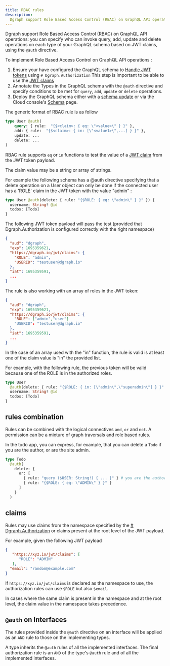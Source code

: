 ```yaml
---
title: RBAC rules
description:
  Dgraph support Role Based Access Control (RBAC) on GraphQL API operations.
---
```


Dgraph support Role Based Access Control (RBAC) on GraphQL API operations: you
can specify who can invoke query, add, update and delete operations on each type
of your GraphQL schema based on JWT claims, using the `@auth` directive.

To implement Role Based Access Control on GraphQL API operations :

1. Ensure your have configured the GraphQL schema to
   [Handle JWT tokens](./jwt.md) using `# Dgraph.Authorization` This step is
   important to be able to use the
   [JWT claims](./graphql/security/_index.md#jwt-claims)
2. Annotate the Types in the GraphQL schema with the `@auth` directive and
   specify conditions to be met for `query`, `add`, `update` or `delete`
   operations.
3. Deploy the GraphQL schema either with a
   [schema update](./graphql/admin.md#using-updategqlschema-to-add-or-modify-a-schema)
   or via the Cloud console's [Schema](https://cloud.dgraph.io/_/schema) page.

The generic format of RBAC rule is as follow

```graphql
type User @auth(
    query: { rule:  "{$<claim>: { eq: \"<value>\" } }" },
    add: { rule:  "{$<claim>: { in: [\"<value1>\",...] } }" },
    update: ...
    delete: ...
)
```

RBAC rule supports `eq` or `in` functions to test the value of a
[JWT claim](./graphql/security/_index.md#jwt-claims) from the JWT token payload.

The claim value may be a string or array of strings.

For example the following schema has a @auth directive specifying that a delete
operation on a User object can only be done if the connected user has a 'ROLE'
claim in the JWT token with the value "admin" :

```graphql
type User @auth(delete: { rule: "{$ROLE: { eq: \"admin\" } }" }) {
  username: String! @id
  todos: [Todo]
}
```

The following JWT token payload will pass the test (provided that
Dgraph.Authorization is configured correctly with the right namespace)

```json
{
  "aud": "dgraph",
  "exp": 1695359621,
  "https://dgraph.io/jwt/claims": {
    "ROLE": "admin",
    "USERID": "testuser@dgraph.io"
  },
  "iat": 1695359591,
  ...
}
```

The rule is also working with an array of roles in the JWT token:

```json
{
  "aud": "dgraph",
  "exp": 1695359621,
  "https://dgraph.io/jwt/claims": {
    "ROLE": ["admin","user"]
    "USERID": "testuser@dgraph.io"
  },
  "iat": 1695359591,
  ...
}
```

In the case of an array used with the "in" function, the rule is valid is at
least one of the claim value is "in" the provided list.

For example, with the following rule, the previous token will be valid because
one of the ROLE is in the authorized roles.

```graphql
type User
  @auth(delete: { rule: "{$ROLE: { in: [\"admin\",\"superadmin\"] } }" }) {
  username: String! @id
  todos: [Todo]
}
```

## rules combination

Rules can be combined with the logical connectives `and`, `or` and `not`. A
permission can be a mixture of graph traversals and role based rules.

In the todo app, you can express, for example, that you can delete a `Todo` if
you are the author, or are the site admin.

```graphql
type Todo
  @auth(
    delete: {
      or: [
        { rule: "query ($USER: String!) { ... }" } # you are the author graph query
        { rule: "{$ROLE: { eq: \"ADMIN\" } }" }
      ]
    }
  )
```

## claims

Rules may use claims from the namespace specified by the
[# Dgraph.Authorization](./jwt.md) or claims present at the root level of the
JWT payload.

For example, given the following JWT payload

```json
{
   "https://xyz.io/jwt/claims": [
      "ROLE": "ADMIN"
   ],
  "email": "random@example.com"
}
```

If `https://xyz.io/jwt/claims` is declared as the namespace to use, the
authorization rules can use `$ROLE` but also `$email`.

In cases where the same claim is present in the namespace and at the root level,
the claim value in the namespace takes precedence.

## `@auth` on Interfaces

The rules provided inside the `@auth` directive on an interface will be applied
as an `AND` rule to those on the implementing types.

A type inherits the `@auth` rules of all the implemented interfaces. The final
authorization rule is an `AND` of the type's `@auth` rule and of all the
implemented interfaces.
